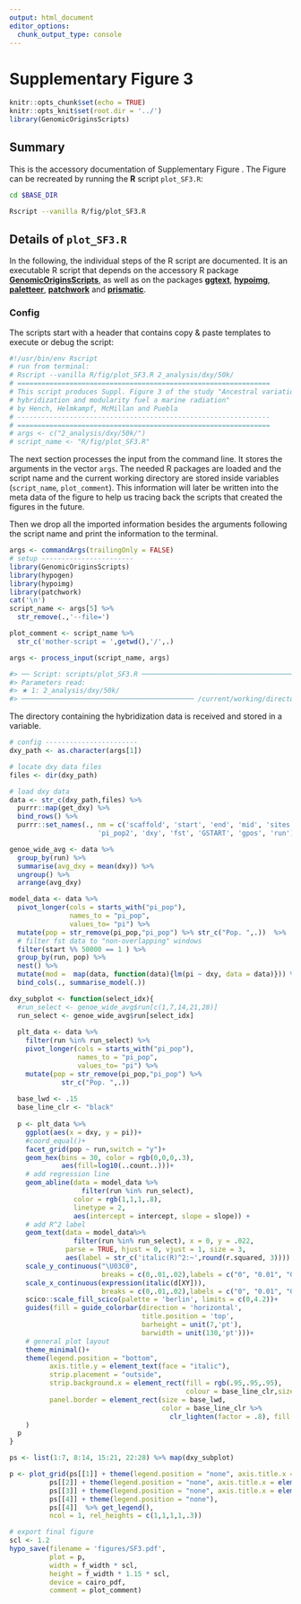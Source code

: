 ```yaml
---
output: html_document
editor_options:
  chunk_output_type: console
---
```

# Supplementary Figure 3

```r
knitr::opts_chunk$set(echo = TRUE)
knitr::opts_knit$set(root.dir = '../')
library(GenomicOriginsScripts)
```

## Summary

This is the accessory documentation of Supplementary Figure .
The Figure can be recreated by running the **R** script `plot_SF3.R`:

```sh
cd $BASE_DIR

Rscript --vanilla R/fig/plot_SF3.R 

```

## Details of `plot_SF3.R`

In the following, the individual steps of the R script are documented.
It is an executable R script that depends on the accessory R package [**GenomicOriginsScripts**](https://k-hench.github.io/GenomicOriginsScripts), as well as on the packages [**ggtext**](https://wilkelab.org/ggtext/), [**hypoimg**](https://k-hench.github.io/hypoimg), [**paletteer**](https://emilhvitfeldt.github.io/paletteer/), [**patchwork**](https://patchwork.data-imaginist.com/) and [**prismatic**](https://emilhvitfeldt.github.io/prismatic/).

### Config

The scripts start with a header that contains copy & paste templates to execute or debug the script:

```r
#!/usr/bin/env Rscript
# run from terminal:
# Rscript --vanilla R/fig/plot_SF3.R 2_analysis/dxy/50k/
# ===============================================================
# This script produces Suppl. Figure 3 of the study "Ancestral variation,
# hybridization and modularity fuel a marine radiation"
# by Hench, Helmkampf, McMillan and Puebla
# ---------------------------------------------------------------
# ===============================================================
# args <- c("2_analysis/dxy/50k/")
# script_name <- "R/fig/plot_SF3.R"
```

The next section processes the input from the command line.
It stores the arguments in the vector `args`.
The needed R packages are loaded and the script name and the current working directory are stored inside variables (`script_name`, `plot_comment`).
This information will later be written into the meta data of the figure to help us tracing back the scripts that created the figures in the future.

Then we drop all the imported information besides the arguments following the script name and print the information to the terminal.

```r
args <- commandArgs(trailingOnly = FALSE)
# setup -----------------------
library(GenomicOriginsScripts)
library(hypogen)
library(hypoimg)
library(patchwork)
cat('\n')
script_name <- args[5] %>%
  str_remove(.,'--file=')

plot_comment <- script_name %>%
  str_c('mother-script = ',getwd(),'/',.)

args <- process_input(script_name, args)
```

```r
#> ── Script: scripts/plot_SF3.R ────────────────────────────────────────────
#> Parameters read:
#> ★ 1: 2_analysis/dxy/50k/
#> ─────────────────────────────────────────── /current/working/directory ──
```

The directory containing the hybridization data is received and stored in a variable.

```r
# config -----------------------
dxy_path <- as.character(args[1])
```

```r
# locate dxy data files
files <- dir(dxy_path)

# load dxy data
data <- str_c(dxy_path,files) %>%
  purrr::map(get_dxy) %>%
  bind_rows() %>%
  purrr::set_names(., nm = c('scaffold', 'start', 'end', 'mid', 'sites', 'pi_pop1',
                      'pi_pop2', 'dxy', 'fst', 'GSTART', 'gpos', 'run'))

genoe_wide_avg <- data %>% 
  group_by(run) %>%
  summarise(avg_dxy = mean(dxy)) %>%
  ungroup() %>%
  arrange(avg_dxy)

model_data <- data %>%
  pivot_longer(cols = starts_with("pi_pop"),
               names_to = "pi_pop", 
               values_to= "pi") %>%
  mutate(pop = str_remove(pi_pop,"pi_pop") %>% str_c("Pop. ",.))  %>%
  # filter fst data to "non-overlapping" windows
  filter(start %% 50000 == 1 ) %>%
  group_by(run, pop) %>%
  nest() %>%
  mutate(mod =  map(data, function(data){lm(pi ~ dxy, data = data)})) %>%
  bind_cols(., summarise_model(.))

dxy_subplot <- function(select_idx){
  #run_select <- genoe_wide_avg$run[c(1,7,14,21,28)]
  run_select <- genoe_wide_avg$run[select_idx]
  
  plt_data <- data %>%
    filter(run %in% run_select) %>%
    pivot_longer(cols = starts_with("pi_pop"),
                 names_to = "pi_pop", 
                 values_to= "pi") %>%
    mutate(pop = str_remove(pi_pop,"pi_pop") %>% 
             str_c("Pop. ",.))
  
  base_lwd <- .15
  base_line_clr <- "black"
  
  p <- plt_data %>%
    ggplot(aes(x = dxy, y = pi))+
    #coord_equal()+
    facet_grid(pop ~ run,switch = "y")+
    geom_hex(bins = 30, color = rgb(0,0,0,.3),
             aes(fill=log10(..count..)))+
    # add regression line
    geom_abline(data = model_data %>%
                  filter(run %in% run_select),
                color = rgb(1,1,1,.8),
                linetype = 2,
                aes(intercept = intercept, slope = slope)) +
    # add R^2 label
    geom_text(data = model_data%>%
                filter(run %in% run_select), x = 0, y = .022,
              parse = TRUE, hjust = 0, vjust = 1, size = 3,
              aes(label = str_c('italic(R)^2:~',round(r.squared, 3)))) +
    scale_y_continuous("\U03C0",
                       breaks = c(0,.01,.02),labels = c("0", "0.01", "0.02"))+
    scale_x_continuous(expression(italic(d[XY])),
                       breaks = c(0,.01,.02),labels = c("0", "0.01", "0.02"))+
    scico::scale_fill_scico(palette = 'berlin', limits = c(0,4.2))+
    guides(fill = guide_colorbar(direction = 'horizontal',
                                 title.position = 'top',
                                 barheight = unit(7,'pt'),
                                 barwidth = unit(130,'pt')))+
    # general plot layout
    theme_minimal()+
    theme(legend.position = "bottom",
          axis.title.y = element_text(face = "italic"),
          strip.placement = "outside", 
          strip.background.x = element_rect(fill = rgb(.95,.95,.95),
                                            colour = base_line_clr,size = base_lwd),
          panel.border = element_rect(size = base_lwd,
                                      color = base_line_clr %>% 
                                        clr_lighten(factor = .8), fill = rgb(1,1,1,0))
    )
  p
}

ps <- list(1:7, 8:14, 15:21, 22:28) %>% map(dxy_subplot)

p <- plot_grid(ps[[1]] + theme(legend.position = "none", axis.title.x = element_blank()), 
          ps[[2]] + theme(legend.position = "none", axis.title.x = element_blank()), 
          ps[[3]] + theme(legend.position = "none", axis.title.x = element_blank()),
          ps[[4]] + theme(legend.position = "none"),
          ps[[4]]  %>% get_legend(),
          ncol = 1, rel_heights = c(1,1,1,1,.3))

# export final figure
scl <- 1.2
hypo_save(filename = 'figures/SF3.pdf',
          plot = p,
          width = f_width * scl,
          height = f_width * 1.15 * scl,
          device = cairo_pdf,
          comment = plot_comment)
```